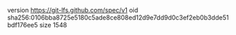 version https://git-lfs.github.com/spec/v1
oid sha256:0106bba8725e5180c5ade8ce808ed12d9e7dd9d0c3ef2eb0b3dde51bdf176ee5
size 1548
